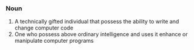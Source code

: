 === Noun ===
#A technically gifted individual that possess the ability to write and change computer code
#One who possess above ordinary intelligence and uses it enhance or manipulate computer programs